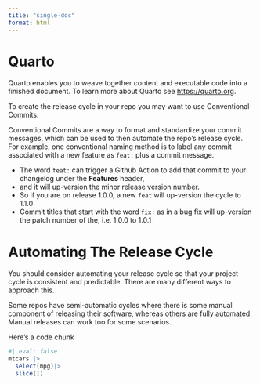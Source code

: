 ```yaml
---
title: "single-doc"
format: html
---
```


# Quarto

Quarto enables you to weave together content and executable code into a finished document. To learn more about Quarto see <https://quarto.org>.


To create the release cycle in your repo you may want to use Conventional Commits.

Conventional Commits are a way to format and standardize your commit messages, which can be used to then automate the repo's release cycle. For example, one conventional naming method is to label any commit associated with a new feature as `feat:` plus a commit message.

-   The word `feat:` can trigger a Github Action to add that commit to your changelog under the **Features** header,
-   and it will up-version the minor release version number.
-   So if you are on release 1.0.0, a new `feat` will up-version the cycle to 1.1.0
-   Commit titles that start with the word `fix:` as in a bug fix will up-version the patch number of the, i.e. 1.0.0 to 1.0.1

# Automating The Release Cycle

You should consider automating your release cycle so that your project cycle is consistent and predictable. There are many different ways to approach this.

Some repos have semi-automatic cycles where there is some manual component of releasing their software, whereas others are fully automated. Manual releases can work too for some scenarios.

Here's a code chunk

:::{.smallframe}
```r
#| eval: false
mtcars |>
  select(mpg)|>
  slice(1)
```
:::
